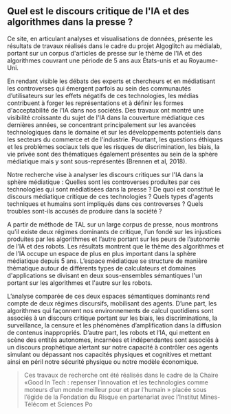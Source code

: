 ## Quel est le discours critique de l'IA et des algorithmes dans la presse ? 

Ce site, en articulant analyses et visualisations de données, présente les résultats de travaux réalisés dans le cadre du projet Algoglitch au médialab, portant sur un corpus d'articles de presse sur le thème de l'IA et des algorithmes couvrant une période de 5 ans aux États-unis et au Royaume-Uni. 

En rendant visible les débats des experts et chercheurs et en médiatisant les controverses qui émergent parfois au sein des communautés d’utilisateurs sur les effets négatifs de ces technologies, les médias contribuent à forger les représentations et à définir les formes d'acceptabilité de l'IA dans nos sociétés. Des travaux ont montré une visibilité croissante du sujet de l'IA dans la couverture médiatique ces dernières années, se concentrant principalement sur les avancées technologiques dans le domaine et sur les développements potentiels dans les secteurs du commerce et de l'industrie. Pourtant, les questions éthiques et les problèmes sociaux tels que les risques de discrimination, les biais, la vie privée sont des thématiques également présentes au sein de la sphère médiatique mais y sont sous-représentés (Brennen et al, 2018). 

Notre recherche vise à analyser les discours critiques sur l'IA dans la sphère médiatique : Quelles sont les controverses produites par ces technologies qui sont médiatisées dans la presse ? De quoi est constitué le discours médiatique critique de ces technologies ? Quels types d'agents techniques et humains sont impliqués dans ces controverses ? Quels troubles sont-ils accusés de produire dans la société ? 

A partir de méthode de TAL sur un large corpus de presse, nous montrons qu'il existe deux régimes dominants de critique, l’un fondé sur les injustices produites par les algorithmes et l’autre portant sur les peurs de l’autonomie de l’IA et des robots. Les résultats montrent que le thème des algorithmes et de l’IA occupe un espace de plus en plus important dans la sphère médiatique depuis 5 ans. L’espace médiatique se structure de manière thématique autour de différents types de calculateurs et domaines d'applications se divisant en deux sous-ensembles sémantiques l'un portant sur les algorithmes et l'autre sur les robots. 

L’analyse comparée de ces deux espaces sémantiques dominants rend compte de deux régimes discursifs, mobilisant des agents. D’une part, les algorithmes qui façonnent nos environnements de calcul quotidiens sont associés à un discours critique portant sur les biais, les discriminations, la surveillance, la censure et les phénomènes d’amplification dans la diffusion de contenus inappropriés. D’autre part, les robots et l’IA, qui mettent en scène des entités autonomes, incarnées et indépendantes sont associés à un discours prophétique alertant sur notre capacité à contrôler ces agents simulant ou dépassant nos capacités physiques et cognitives et mettant ainsi en péril notre sécurité physique ou notre modèle économique.

>Ces travaux de recherche ont été réalisés dans le cadre de la Chaire «Good In Tech : repenser l’innovation et les technologies comme moteurs d’un monde meilleur pour et par l’humain » placée sous l’égide de la Fondation du Risque en partenariat avec l’Institut Mines-Télécom et Sciences Po
